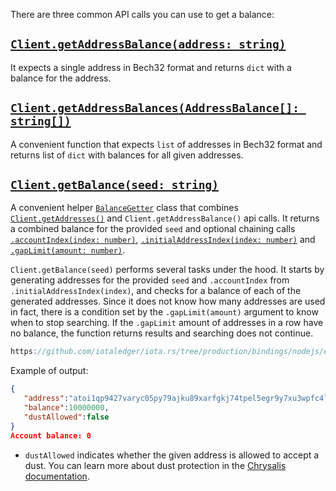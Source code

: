 There are three common API calls you can use to get a balance:

## [`Client.getAddressBalance(address: string)`](./../api_reference.md#getaddressbalanceaddress-promise)

It expects a single address in Bech32 format and returns `dict` with a balance for the address.

## [`Client.getAddressBalances(AddressBalance[]: string[])`](./../api_reference.md#getaddressbalancesaddresses-promiseaddressbalance)

A convenient function that expects `list` of addresses in Bech32 format and returns list of `dict` with balances for all
given addresses.

## [`Client.getBalance(seed: string)`](./../api_reference.md#getbalanceseed-string-balancegetter)

A convenient helper [`BalanceGetter`](./../api_reference.md#balancegetter) class that combines
[`Client.getAddresses()`](./../api_reference.md#getaddressesseed-addressgetter) and
`Client.getAddressBalance()` api calls. It returns a combined balance for the provided `seed` and optional chaining
calls [`.accountIndex(index: number)`](./../api_reference.md#accountindexindex-balancegetter),
[`.initialAddressIndex(index: number)`](./../api_reference.md#initialaddressindexindex-balancegetter) and
[`.gapLimit(amount: number)`](./../api_reference.md#gaplimitamount-balancegetter).

`Client.getBalance(seed)` performs several tasks under the hood. It starts by generating addresses for the provided
`seed` and `.accountIndex` from `.initialAddressIndex(index)`, and checks for a balance of each of the generated
addresses. Since it does not know how many addresses are used in fact, there is a condition set by the
`.gapLimit(amount)` argument to know when to stop searching. If the `.gapLimit` amount of addresses in a row have no
balance, the function returns results and searching does not continue.

```js reference
https://github.com/iotaledger/iota.rs/tree/production/bindings/nodejs/examples/04_get_balance.js
```

Example of output:

```json
{
   "address":"atoi1qp9427varyc05py79ajku89xarfgkj74tpel5egr9y7xu3wpfc4lkpx0l86",
   "balance":10000000,
   "dustAllowed":false
}
Account balance: 0
```

- `dustAllowed` indicates whether the given address is allowed to accept a dust. You can learn more about dust
  protection in the
  [Chrysalis documentation](/chrysalis-docs/faq#what-is-dust-protection-and-how-does-it-work).
